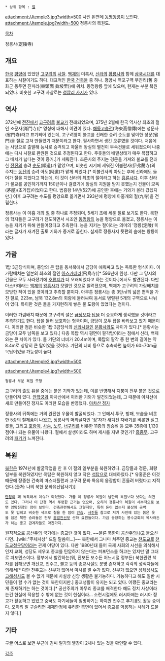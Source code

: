  * 상위 항목 : [[절]]

attachment:/Jtemple3.jpg?width=500
사진 왼편에 [[동명왕릉]]이 보인다.
attachment:/Jtemple.jpg?width=500
정릉사의 복원도.

[[목차]]


정릉사(定陵寺)

== 개요 ==
[[한국]] [[평양]]에 있었던 [[고구려]]의 [[사찰]]. [[백제]]의 미륵사, [[신라]]의 [[황룡사]]와 함께 [[삼국시대]]를 대표하는 사찰이기도 하다. 대표적인 [[한국 건축]]물 중 하나. 평양시 역포구역 무진리(舊 중화군 동두면 진파리(東頭面 眞坡里))에 위치. 동명왕릉 앞에 있으며, 현재는 부분 복원되었다. 비슷한 고구려 사찰로는 [[청암리 사지]]가 있다.


== 역사 ==
372년에 [[전진]]에서 [[고구려]]로 [[불교]]가 전래되었으며, 375년 2월에 한국 역사상 최초의 절인 초문사(肖門寺)[* 명칭에 대해서 이견이 있다. [[해동고승전]](海東高僧傳)에는 성문사(省門寺)라고 표기되어 있는데, 고구려왕이 불교를 전래한 승려 순도를 맞이한 성문(省門)을 절로 고쳐 만들었기 때문이라고 한다. 필사하면서 생긴 오류였을 것이다. 처음에는 사당으로 출발해 능사로 승격되고 아울러 왕실의 별전이 부속건물로 세워졌으며 나중에는 다시 사찰로 환원된 것으로 추정된다고 한다. 주춧돌의 배열상태가 매우 복잡하고 그 배치가 넓다는 것이 증거.]가 세워진다. 초문사의 주지는 경문을 가져와 불교를 전래한 [[전진]]의 승려 [[순도]](順道)가 맡았으며, 비슷한 시기에 세워진 이불란사(伊弗蘭寺)의 주지는 [[동진]]의 승려 아도(阿道)가 맡게 되었다.[* 이불란사의 아도는 후에 신라에도 들어가 절을 지었다고 하는데, 이 것이 신라의 최초의 절이라고 하는 [[흥륜사]]다. 이후 신라가 불교를 공인하기까지 150년이나 걸렸기에 왕실의 지원을 받지 못했는지 건물이 모옥(茅屋)(초가집)이었다고 한다. 법흥왕 14년(527)에 공인한 후에는 기와가 올라 갔겠지만.] 이후 고구려는 수도를 평양으로 옮기면서 393년에 평양에 아홉개의 절(九寺)을 건립한다.

정릉사는 이 아홉 개의 [[절]] 중 하나로 추정되며, 5세기 초에 세운 절로 보기도 한다. 북한의 학자들은 고구려가 천도하면서 시조인 [[동명왕]]의 능을 평양으로 옮겼고, 정릉사는 이 능을 지키기 위해 만들어졌다고 추측한다. 능을 지키는 절이라는 의미의 '정릉(定陵)'이라는 글자가 새겨진 출토 기와가 증거로 꼽힌다. 실제로 정릉사지 뒷편의 숲에는 왕릉이 있다.


== 가람 ==
1탑 3금당식이며, 중앙의 큰 탑을 동서북에서 금당이 애워싸고 있는 독특한 형식이다. 이 가람배치는 일본의 최초의 절인 [[아스카데라]](飛鳥寺)[* 596년에 완성. 다만 그 당시의 건물은 모두 사라졌기에 [[호류지]]가 더 오래되었다고 하는 것이다.]에서도 발견된다. 다만 아스카데라는 [[백제]]의 [[왕흥사]]가 모델인 것으로 알려졌으며, 백제가 고구려의 가람배치를 모방한 적이 있을 것이라고 추측할 뿐이다. 아무튼 정릉사는 총 3만㎡의 넓은 면적을 가진 절로, 223m, 남북 132.8m의 회랑에 둘러싸여 동서로 병렬된 5개의 구역으로 나뉘어 있다. 특이한 것은 돌을 가지런하게 쌓은 물 도랑이 있었다는 점이다. 

이러한 가람배치 때문에 고구려의 절은 [[금당]]보다 [[탑]]을 더 중요하게 생각했을 것이라고 추측하기도 한다. 탑을 둘러 보호하는 형국이며, 금당이 모두 탑을 바라보고 있기 때문이다. 이러한 점은 비슷한 1탑 3금당식의 [[신라]]사찰인 [[분황사]]와도 차이가 있다.[* 분황사는 금당이 모두 남쪽을 보고 있다.] 다층 목탑 역시 평면이 팔각탑이라는 점에서 신라, 백제와는 큰 차이가 있다. 돌 기단의 너비가 20.4m이며, 목탑의 팔각 중 한 변의 길이는 약 8.4m로 상당히 큰 탑이었을 것이다. 기단의 너비 등으로 추측하면 높이가 60~70m급 목탑이었을 가능성이 높다.

attachment:/Jtemple2.jpg?width=500


attachment:/Jtemple4.jpg?width=500
 정릉사 부분 복원 모형
 
고구려의 출토 유물 중에는 붉은 기와가 있는데, 이를 반영해서 지붕이 전부 붉은 것으로 만들어져 있다. [[안학궁]]과 아차산에서 이러한 기와가 발견되었는데, 그 때문에 아차산에 새로 만들어진 정자도 이러한 모습을 반영했다. [http://leeesann.tistory.com/2252 아차산 정자]

정릉사의 뒤쪽에는 거의 완전한 우물이 발굴되었다. 그 안에서 투구, 방패, 보습을 비롯한 5종의 철제품이 나왔고, 정릉사의 머리글자인 '정'자가 새겨진 자배기를 비롯한 질그릇들, 그리고 [[호랑이]], [[사슴]], [[노루]], [[너구리]]를 비롯한 11종의 짐승뼈 등 모두 35종에 1,130점이나 되는 유물이 나왔다. 절에서 살생이라도 하며 제사를 지낸 것인가? [[흠좀무]]. 고구려의 [[패기]]가 느껴진다.


== 복원 ==
[[북한]]은 1974년에 발굴작업을 한 후 이 절의 일부분을 복원하였다. 금당들과 정문, 회랑 일부를 복원하였지만 목탑은 복원하지 않고 작은 [[석탑]]으로 대체하였다.[* 유홍준은 이것 때문에 장중한 건축의 마스터플랜과 고구려 문화 특유의 웅장함이 흔들려 버렸다고 지적한다.(출처: 나의 북한 문화유산답사기)]
 [[단청]]이 꽤 독특해서 이슈가 되었었다. 가끔 이 정릉사 복원이 남한의 복원보다 낫다는 의견도 있다. 그러나 이 단청 역시 뚜렷한 근거는 없으며, 오히려 정릉사의 복원이 세부적으로 보면 엉망진창인 점이 보인다. 건축관련해서도 그렇지만, 특히 돈이 없는지 불상에 금박도 못 입히고 비슷한 색으로 칠을 한 점이 [[안습]]. [http://jeongrakin.tistory.com/517 사진들] 참고로 저기 사진에 있는 붉은 옷을 입은 북한 승려들은 전부 [[통일전선부]] 산하 요원들이다. 가끔 등장하는 봉수교회의 목사라든가 하는 종교 관계자들도 마찬가지.

원칙적으로 [[공산주의]] 국가에는 종교란 것이 없다. ~~물론 북한이 [[공산주의]]냐고 물으신다면...[wiki:"주체사상" 드릴 말씀이...]~~ 북한에서 그나마 쳐주던 종교는 [[천도교]]로 [[천도교청우당]]이라는 관제 야당이 있다. 다만 1980년대 들어 국제 사회의 시선을 의식해서인지 교회, 성당도 세우고 종교를 탄압하지 않는다는 퍼포먼스를 하고는 있지만 말 그대로 퍼포먼스이다. 정부에서 발간하는(뭐, 진보든 보수든 어느시절 정부든) 북한관련 책자를 접해보면 개신교, 천주교, 불교 등의 종교시설도 분명 존재하고 각각의 성직자들에 의해서[* 다만 천주교는 신부가 없어서 미사를 열 수가 없다. 신부가 없으면 [[성체성사]]도 [[고해성사]]도 볼 수 없기 때문에 사실상 신앙 생활은 불가능하다. 가능하다고 해도 일반 시민들이 할 수가 없는 것이 북한이지만.] 종교생활이 유지는 되고 있다. 어쨌든 종교라는 게 존재하기는 하는 것이다.[* 공산주의가 아무리 종교를 배격한다 해도 정치 사상이라는건 현실에 적응할 수 밖에 없는 것이 현실이라... 소련시절에도 러시아에는 러시아 정교가 활동하고 있었고 중국도 자기네들이 임명하기는 하지만 천주교 추기경도 활동 중이다. 오히려 잘 구슬리면 체제안정에 유리한 측면이 있어서 종교를 악용하는 사례가 드물지 않다.]

== 기타 ==
구글 어스로 보면 부근에 김씨 일가의 별장이 2채나 있는 것을 확인할 수 있다.


[[각주]]
